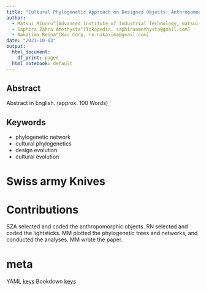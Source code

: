 ```yaml
---
title: "Cultural Phylogenetic Approach on Designed Objects: Anthropomorphic Objects, Swiss Army Knives, and Idol Lightsticks"
author: 
  - Matsui Minoru^[Advanced Institute of Industrial Technology, matsui-minoru@aiit.ac.jp]
  - Saphira Zahra Amethysta^[Tokopedia, saphiraamethysta@gmail.com]
  - Nakajima Reina^[Kao Corp, re.nakazima@gmail.com]
date: "2021-10-03"
output:
  html_document:
    df_print: paged
  html_notebook: default
---
```


## Abstract

Abstract in English. (approx. 100 Words) 

## Keywords

- phylogenetic network
- cultural phylogenetics
- design evolution
- cultural evolution

# Swiss army Knives

# 

# Contributions

SZA selected and coded the anthropomorphic objects. RN selected and coded the lightsticks. MM plotted the phylogenetic trees and networks, and conducted the analyses. MM wrote the paper. 


# meta

YAML [keys](https://qiita.com/kazutan/items/726e03dfcef1615ae999)
Bookdown [keys](https://bookdown.org/yihui/rmarkdown-cookbook/multiple-authors.html)